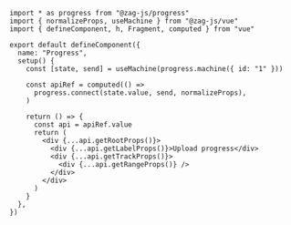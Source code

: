 ```tsx
import * as progress from "@zag-js/progress"
import { normalizeProps, useMachine } from "@zag-js/vue"
import { defineComponent, h, Fragment, computed } from "vue"

export default defineComponent({
  name: "Progress",
  setup() {
    const [state, send] = useMachine(progress.machine({ id: "1" }))

    const apiRef = computed(() =>
      progress.connect(state.value, send, normalizeProps),
    )

    return () => {
      const api = apiRef.value
      return (
        <div {...api.getRootProps()}>
          <div {...api.getLabelProps()}>Upload progress</div>
          <div {...api.getTrackProps()}>
            <div {...api.getRangeProps()} />
          </div>
        </div>
      )
    }
  },
})
```
